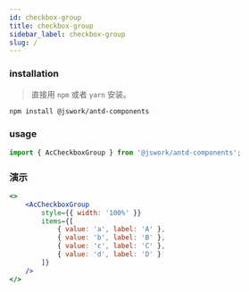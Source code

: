 ```yaml
---
id: checkbox-group
title: checkbox-group
sidebar_label: checkbox-group
slug: /
---
```


### installation
> 直接用 `npm` 或者 `yarn` 安装。

```bash npm2yarn
npm install @jswork/antd-components
```

### usage
```js
import { AcCheckboxGroup } from '@jswork/antd-components';
```

### 演示
```jsx live
<>
    <AcCheckboxGroup
        style={{ width: '100%' }}
        items={[
            { value: 'a', label: 'A' },
            { value: 'b', label: 'B' },
            { value: 'c', label: 'C' },
            { value: 'd', label: 'D' }
        ]}
    />
</>
```